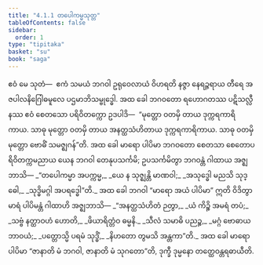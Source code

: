 ```yaml
---
title: "4.1.1 တပေါကမ္မသုတ္တ"
tableOfContents: false
sidebar:
  order: 1
type: "tipitaka"
basket: "su"
book: "saga"
---
```



<DynamicBreadcrumb />

<Division number="137" book="saga">

<Paragraph number="769" book="saga">
ဧဝံ မေ သုတံ—  ဧကံ သမယံ ဘဂဝါ ဥရုဝေလာယံ ဝိဟရတိ နဇ္ဇာ နေရဉ္ဇရာယ တီရေ အဇပါလနိဂြေါဓမူလေ ပဌမာဘိသမ္ဗုဒ္ဓေါ. အထ ခေါ ဘဂဝတော ရဟောဂတဿ ပဋိသလ္လီနဿ ဧဝံ စေတသော ပရိဝိတက္ကော ဥဒပါဒိ—  “မုတ္တော ဝတမှိ တာယ ဒုက္ကရကာရိကာယ. သာဓု မုတ္တော ဝတမှိ တာယ အနတ္ထသံဟိတာယ ဒုက္ကရကာရိကာယ. သာဓု ဝတမှိ မုတ္တော ဗောဓိံ သမဇ္ဈဂန်”တိ.
</Paragraph>

<Paragraph number="770" book="saga">
အထ ခေါ မာရော ပါပိမာ ဘဂဝတော စေတသာ စေတောပရိဝိတက္ကမညာယ ယေန ဘဂဝါ တေနုပသင်္ကမိ; ဥပသင်္ကမိတွာ ဘဂဝန္တံ ဂါထာယ အဇ္ဈဘာသိ—
</Paragraph>

<Paragraph number="771" type="verses" book="saga">
_“တပေါကမ္မာ အပက္ကမ္မ,_  
_ယေ န သုဇ္ဈန္တိ မာဏဝါ;_  
_အသုဒ္ဓေါ မညသိ သုဒ္ဓေါ,_  
_သုဒ္ဓိမဂ္ဂါ အပရဒ္ဓေါ”တိ._  

</Paragraph>

<Paragraph number="772" book="saga">
အထ ခေါ ဘဂဝါ “မာရော အယံ ပါပိမာ” ဣတိ ဝိဒိတွာ မာရံ ပါပိမန္တံ ဂါထာဟိ အဇ္ဈဘာသိ—
</Paragraph>

<Paragraph number="773" type="verses" book="saga">
_“အနတ္ထသံဟိတံ ဉတွာ,_  
_ယံ ကိဉ္စိ အမရံ တပံ;_  
_သဗ္ဗံ နတ္ထာဝဟံ ဟောတိ,_  
_ဖိယာရိတ္တံဝ ဓမ္မနိ._  

</Paragraph>

<Paragraph number="774" type="verses" book="saga">
_သီလံ သမာဓိ ပညဉ္စ,_  
_မဂ္ဂံ ဗောဓာယ ဘာဝယံ;_  
_ပတ္တောသ္မိ ပရမံ သုဒ္ဓိံ,_  
_နိဟတော တွမသိ အန္တကာ”တိ._  

</Paragraph>

<Paragraph number="775" book="saga">
အထ ခေါ မာရော ပါပိမာ “ဇာနာတိ မံ ဘဂဝါ, ဇာနာတိ မံ သုဂတော”တိ, ဒုက္ခီ ဒုမ္မနော တတ္ထေဝန္တရဓာယီတိ.
</Paragraph>
</Division>